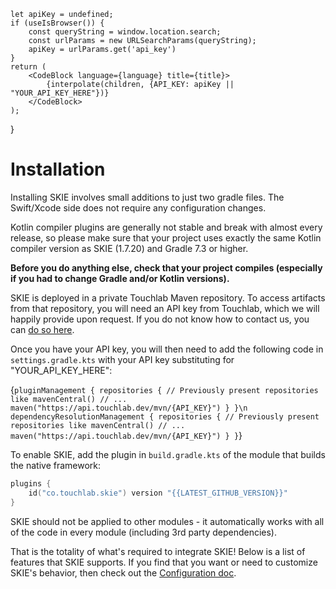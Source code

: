     let apiKey = undefined;
    if (useIsBrowser()) {
        const queryString = window.location.search;
        const urlParams = new URLSearchParams(queryString);
        apiKey = urlParams.get('api_key')
    }
    return (
        <CodeBlock language={language} title={title}>
            {interpolate(children, {API_KEY: apiKey || "YOUR_API_KEY_HERE"})}
        </CodeBlock>
    );
}


# Installation

Installing SKIE involves small additions to just two gradle files. The Swift/Xcode side does not require any configuration changes.

Kotlin compiler plugins are generally not stable and break with almost every release, so please make sure that your project uses exactly the same Kotlin compiler version as SKIE (1.7.20) and Gradle 7.3 or higher.

**Before you do anything else, check that your project compiles (especially if you had to change Gradle and/or Kotlin versions).**

SKIE is deployed in a private Touchlab Maven repository. To access artifacts from that repository, you will need an API key from Touchlab, which we will happily provide upon request. If you do not know how to contact us, you can [do so here](https://touchlab.co/contact-us/).

Once you have your API key, you will then need to add the following code in `settings.gradle.kts` with your API key substituting for "YOUR_API_KEY_HERE":

<ApiKeyInterpolatedCodeBlock
    language="kotlin"
    title="settings.gradle.kts">
{`pluginManagement {
    repositories {
        // Previously present repositories like mavenCentral()
        // ...
        maven("https://api.touchlab.dev/mvn/{API_KEY}")
    }
}\n
dependencyResolutionManagement {
    repositories {
        // Previously present repositories like mavenCentral()
        // ...
        maven("https://api.touchlab.dev/mvn/{API_KEY}")
    }
}`}
</ApiKeyInterpolatedCodeBlock>

To enable SKIE, add the plugin in `build.gradle.kts` of the module that builds the native framework:

```kotlin title=build.gradle.kts
plugins {
    id("co.touchlab.skie") version "{{LATEST_GITHUB_VERSION}}"
}
```

SKIE should not be applied to other modules - it automatically works with all of the code in every module (including 3rd party dependencies).

That is the totality of what's required to integrate SKIE! Below is a list of features that SKIE supports. If you find that you want or need to customize SKIE's behavior, then check out the [Configuration doc](/docs/Configuration/Configuration.md).
